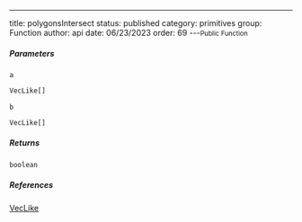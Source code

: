 ---
title: polygonsIntersect
status: published
category: primitives
group: Function
author: api
date: 06/23/2023
order: 69
---<Small>Public Function</Small>




##### Parameters


<ParametersTable>

<ParametersTableRow>
<ParametersTableName>

`a`

</ParametersTableName>
<ParametersTableDescription>

```ts
VecLike[]
```



</ParametersTableDescription>
</ParametersTableRow>
<ParametersTableRow>
<ParametersTableName>

`b`

</ParametersTableName>
<ParametersTableDescription>

```ts
VecLike[]
```



</ParametersTableDescription>
</ParametersTableRow>
</ParametersTable>

##### Returns


```ts
boolean
```

##### References

[VecLike](/gen/primitives/VecLike-type)

